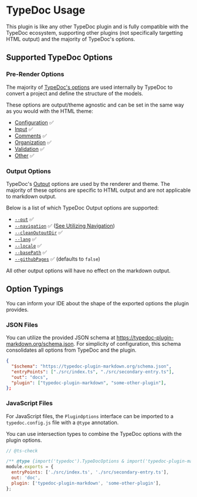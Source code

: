 
# TypeDoc Usage

This plugin is like any other TypeDoc plugin and is fully compatible with the TypeDoc ecosystem, supporting other plugins (not specifically targetting HTML output) and the majority of TypeDoc's options.

## Supported TypeDoc Options

### Pre-Render Options

The majority of [TypeDoc's options](https://typedoc.org/options/) are used internally by TypeDoc to convert a project and define the structure of the models.

These options are output/theme agnostic and can be set in the same way as you would with the HTML theme:

- [Configuration](https://typedoc.org/options/configuration/) ✅
- [Input](https://typedoc.org/options/input/) ✅
- [Comments](https://typedoc.org/options/comments/) ✅
- [Organization](https://typedoc.org/options/organization/) ✅
- [Validation](https://typedoc.org/options/validation/) ✅
- [Other](https://typedoc.org/options/other/) ✅

### Output Options

TypeDoc's [Output](https://typedoc.org/options/output/) options are used by the renderer and theme. The majority of these options are specific to HTML output and are not applicable to markdown output.

Below is a list of which TypeDoc Output options are supported:

- [`--out`](https://typedoc.org/options/output/#out) ✅
- [`--navigation`](https://typedoc.org/options/output/#navigation) ✅ ([See Utilizing Navigation](/api-docs/Document.Utilizing-Navigation))
- [`--cleanOutputDir`](https://typedoc.org/options/output/#cleanoutputdir) ✅
- [`--lang`](https://typedoc.org/options/output/#lang) ✅
- [`--locale`](https://typedoc.org/options/output/#locale) ✅
- [`--basePath`](https://typedoc.org/options/output/#basepath) ✅
- [`--githubPages`](https://typedoc.org/options/output/#githubpages) ✅ (defaults to `false`)

All other output options will have no effect on the markdown output.

## Option Typings

You can inform your IDE about the shape of the exported options the plugin provides.

### JSON Files

You can utilize the provided JSON schema at https://typedoc-plugin-markdown.org/schema.json. For simplicity of configuration, this schema consolidates all options from TypeDoc and the plugin.

```json filename="typedoc.json"
{
  "$schema": "https://typedoc-plugin-markdown.org/schema.json",
  "entryPoints": ["./src/index.ts", "./src/secondary-entry.ts"],
  "out": "docs",
  "plugin": ["typedoc-plugin-markdown", "some-other-plugin"],
};
```

### JavaScript Files

For JavaScript files, the `PluginOptions` interface can be imported to a `typedoc.config.js` file with a `@type` annotation.

You can use intersection types to combine the TypeDoc options with the plugin options.

```js filename="typedoc.config.cjs"
// @ts-check

/** @type {import('typedoc').TypeDocOptions & import('typedoc-plugin-markdown').PluginOptions} */
module.exports = {
  entryPoints: ['./src/index.ts', './src/secondary-entry.ts'],
  out: 'doc',
  plugin: ['typedoc-plugin-markdown', 'some-other-plugin'],
};
```

